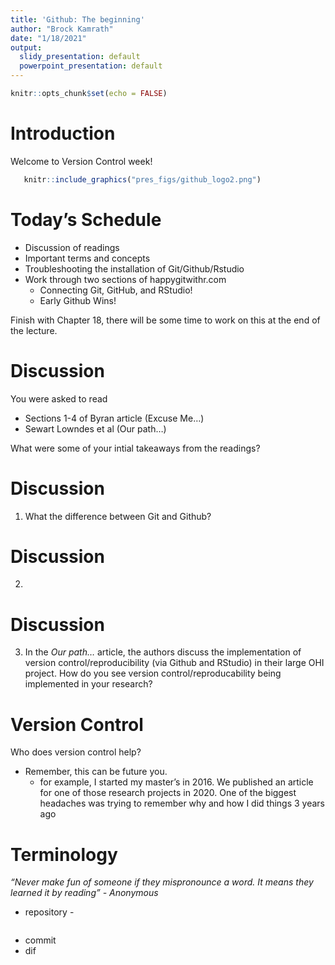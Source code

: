 ```yaml
---
title: 'Github: The beginning'
author: "Brock Kamrath"
date: "1/18/2021"
output:
  slidy_presentation: default
  powerpoint_presentation: default
---
```


```r
knitr::opts_chunk$set(echo = FALSE)
```

# Introduction {.bigger}

Welcome to Version Control week!

```r
   knitr::include_graphics("pres_figs/github_logo2.png")
```

# Today's Schedule

* Discussion of readings
* Important terms and concepts
* Troubleshooting the installation of Git/Github/Rstudio
* Work through two sections of happygitwithr.com
  + Connecting Git, GitHub, and RStudio!
  + Early Github Wins!

Finish with Chapter 18, there will be some time to work on this at the end of the lecture.

# Discussion
You were asked to read

* Sections 1-4 of Byran article (Excuse Me...)
* Sewart Lowndes et al (Our path...)

What were some of your intial takeaways from the readings?

# Discussion
1. What the difference between Git and Github?

# Discussion
2. 

# Discussion
3. In the *Our path...* article, the authors discuss the implementation of version control/reproducibility (via Github and RStudio) in their large OHI project. How do you see version control/reproducability being implemented in your research?

# Version Control 
Who does version control help?

* Remember, this can be future you. 
  + for example, I started my master's in 2016. We published an article for one of those research projects in 2020. One of the biggest headaches was trying to remember why and how I did things 3 years ago

# Terminology
*“Never make fun of someone if they mispronounce a word. It means they learned it by reading” - Anonymous*

* repository - 
```r

```

* commit
* dif


